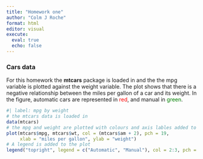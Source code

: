 ```yaml
---
title: "Homework one"
author: "Colm J Roche"
format: html
editor: visual
execute: 
  eval: true
  echo: false
---
```


### Cars data

For this homework the **mtcars** package is loaded in and the the mpg variable is plotted against the weight variable. The plot shows that there is a negative relationship between the miles per gallon of a car and its weight. In the figure, automatic cars are represented in [red]{style="color: red;"}, and manual in [green]{style="color: green;"}.

```r

#| label: mpg by weight
# the mtcars data is loaded in
data(mtcars)
# the mpg and weight are plotted with colours and axis lables added to the plot.
plot(mtcars$mpg, mtcars$wt, col = (mtcars$am + 2), pch = 19, 
     xlab = "miles per gallon", ylab = "weight") 
# A legend is added to the plot
legend("topright", legend = c("Automatic", "Manual"), col = 2:3, pch = 19)

```
